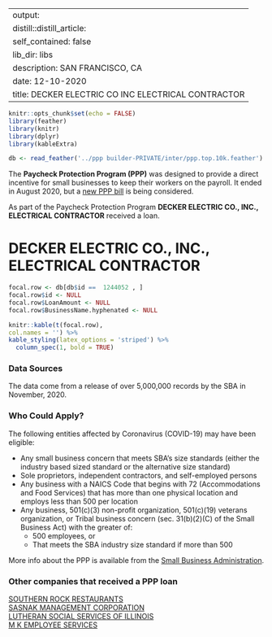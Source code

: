 
---
output:
  distill::distill_article:
    self_contained: false
    lib_dir: libs
description: SAN FRANCISCO, CA 
date: 12-10-2020
title: DECKER ELECTRIC CO INC ELECTRICAL CONTRACTOR 
---




```r
knitr::opts_chunk$set(echo = FALSE)
library(feather)
library(knitr)
library(dplyr)
library(kableExtra)

db <- read_feather('../ppp builder-PRIVATE/inter/ppp.top.10k.feather')

```



The **Paycheck Protection Program (PPP)** was designed to provide a direct incentive for small businesses to keep their workers on the payroll. It ended in August 2020, but a [new PPP bill](https://thehill.com/policy/finance/529092-bipartisan-support-for-new-ppp-loans-gains-momentum-in-congress) is being considered.

As part of the Paycheck Protection Program **DECKER ELECTRIC CO., INC., ELECTRICAL CONTRACTOR** received a loan.


# DECKER ELECTRIC CO., INC., ELECTRICAL CONTRACTOR 

```r
focal.row <- db[db$id ==  1244052 , ]
focal.row$id <- NULL
focal.row$LoanAmount <- NULL
focal.row$BusinessName.hyphenated <- NULL

knitr::kable(t(focal.row), 
col.names = '') %>%
kable_styling(latex_options = 'striped') %>%
  column_spec(1, bold = TRUE)


```

### Data Sources

The data come from a release of over 5,000,000 records by the SBA in November, 2020.


### Who Could Apply?

The following entities affected by Coronavirus (COVID-19) may have been eligible:

+ Any small business concern that meets SBA’s size standards (either the industry based sized standard or the alternative size standard)
+ Sole proprietors, independent contractors, and self-employed persons
+ Any business with a NAICS Code that begins with 72 (Accommodations and Food Services) that has more than one physical location and employs less than 500 per location
+ Any business, 501(c)(3) non-profit organization, 501(c)(19) veterans organization, or Tribal business concern (sec. 31(b)(2)(C) of the Small Business Act) with the greater of:
  + 500 employees, or 
  + That meets the SBA industry size standard if more than 500


More info about the PPP is available from the [Small Business Administration](https://www.sba.gov/funding-programs/loans/coronavirus-relief-options/paycheck-protection-program).

 
### Other companies that received a PPP loan 
   
 [SOUTHERN ROCK RESTAURANTS](/Paycheck-Protection-Program/4312346-SOUTHERN-ROCK-RESTAURANTS) <br> [SASNAK MANAGEMENT CORPORATION](/Paycheck-Protection-Program/4099918-SASNAK-MANAGEMENT-CORPORATION) <br> [LUTHERAN SOCIAL SERVICES OF ILLINOIS](/Paycheck-Protection-Program/2874913-LUTHERAN-SOCIAL-SERVICES-OF-ILLINOIS) <br> [M K EMPLOYEE SERVICES](/Paycheck-Protection-Program/2885534-M-K-EMPLOYEE-SERVICES) <br>